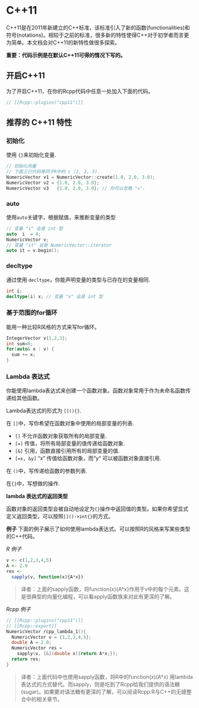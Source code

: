 # C++11 {#cpp11}

C++11是在2011年新建立的C++标准，该标准引入了新的函数(functionalities)和符号(notations)。相较于之前的标准，很多新的特性使得C++对于初学者而言更为简单。本文档会对C++11的新特性做很多探索。

**重要：代码示例是在默认C++11可得的情况下写的。**

## 开启C++11 {#enable}

为了开启C++11，在你的Rcpp代码中任意一处加入下面的代码。

```c++
// [[Rcpp::plugins("cpp11")]]
```

## 推荐的 C++11 特性 {#recommend}


### 初始化 {#initializer}

使用 `{}`来初始化变量.

```c++
// 初始化向量
// 下面三行代码等同于R中的 c (1, 2, 3).
NumericVector v1 = NumericVector::create(1.0, 2.0, 3.0);
NumericVector v2 = {1.0, 2.0, 3.0};
NumericVector v3   {1.0, 2.0, 3.0}; // 你可以忽略 "=".
```


### auto {#auto}

使用`auto`关键字，根据赋值，来推断变量的类型

```c++
// 变量 "i" 会是 int 型
auto  i  = 4;
NumericVector v;
// 变量 "it" 会是 NumericVector::iterator 
auto it = v.begin();
```


### decltype {#decltype}

通过使用 `decltype`，你能声明变量的类型与已存在的变量相同.

```c++
int i;
decltype(i) x; // 变量 "x" 会是 int 型
```


### 基于范围的for循环 {#rangefor}

能用一种比较R风格的方式来写for循环。

```c++
IntegerVector v{1,2,3};
int sum=0;
for(auto& x : v) {
  sum += x;
}
```


### Lambda 表达式{#Lambda}

你能使用lambda表达式来创建一个函数对象。函数对象常用于作为未命名函数传递给其他函数。

Lambda表达式的形式为 `[](){}`.

在 `[]`中，写你希望在函数对象中使用的局部变量的列表.

- `[]` 不允许函数对象获取所有的局部变量.
- `[=]` 传值，将所有局部变量的值传递给函数对象.
- `[&]` 引用，函数直接引用所有的局部变量的值.
- `[=x, &y]`  "x" 传值给函数对象，而"y" 可以被函数对象直接引用.

在 `()`中，写传递给函数的参数列表.

在`{}`中，写想做的操作.
  
**lambda 表达式的返回类型**

函数对象的返回类型会被自动地设定为`{}`操作中返回值的类型。如果你希望显式定义返回类型，可以按照`[]()->int{}`的方式。

**例子**
下面的例子展示了如何使用lambda表达式。可以按照R的风格来写某些类型的C++代码。

*R 例子*

``` R
v <- c(1,2,3,4,5)
A <- 2.0
res <-
  sapply(v, function(x){A*x})
```

> 译者：上面的sapply函数，将function(x){A*x}作用于v中的每个元素。这是很典型的向量化编程，可以看apply函数族来对此有更深的了解。

*Rcpp 例子*

``` c++
// [[Rcpp::plugins("cpp11")]] 
// [[Rcpp::export]]
NumericVector rcpp_lambda_1(){
  NumericVector v = {1,2,3,4,5};
  double A = 2.0;
  NumericVector res =
    sapply(v, [&](double x){return A*x;});
  return res;
}
```
> 译者：上面代码中也使用sapply函数，将R中的function(x)(A*x) 用lambda表达式的方式替代。而sapply，则是吃到了Rcpp给我们提供的语法糖(sugar)。如果要对语法糖有更深的了解，可以阅读Rcpp:R与C++的无缝整合中的相关章节。

